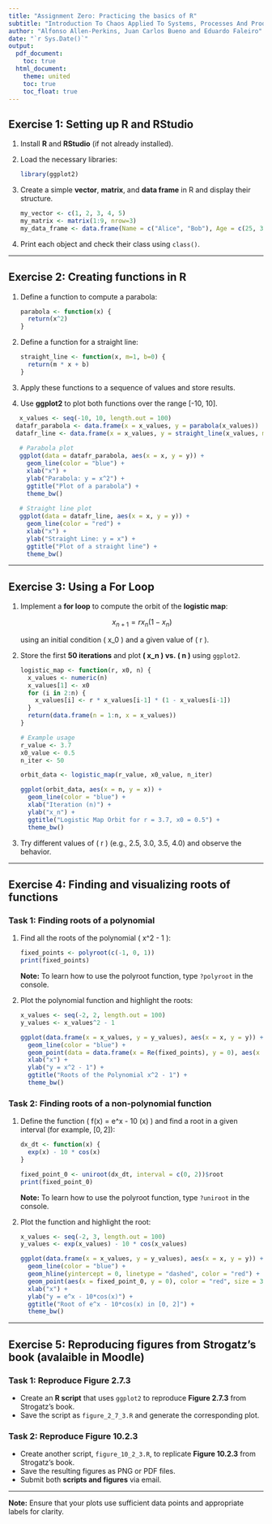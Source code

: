 ```yaml
---
title: "Assignment Zero: Practicing the basics of R"
subtitle: "Introduction To Chaos Applied To Systems, Processes And Products (ETSIDI, UPM)"
author: "Alfonso Allen-Perkins, Juan Carlos Bueno and Eduardo Faleiro"
date: "`r Sys.Date()`"
output: 
  pdf_document:
    toc: true
  html_document:
    theme: united
    toc: true
    toc_float: true
---
```


## Exercise 1: Setting up R and RStudio

1. Install **R** and **RStudio** (if not already installed).
2. Load the necessary libraries: 
   ```r
   library(ggplot2)
   ```
3. Create a simple **vector**, **matrix**, and **data frame** in R and display their structure.
   ```r
   my_vector <- c(1, 2, 3, 4, 5)
   my_matrix <- matrix(1:9, nrow=3)
   my_data_frame <- data.frame(Name = c("Alice", "Bob"), Age = c(25, 30))
   ```
4. Print each object and check their class using `class()`.

---

## Exercise 2: Creating functions in R

1. Define a function to compute a parabola:
   ```r
   parabola <- function(x) {
     return(x^2)
   }
   ```
2. Define a function for a straight line:
   ```r
   straight_line <- function(x, m=1, b=0) {
     return(m * x + b)
   }
   ```
3. Apply these functions to a sequence of values and store results.
4. Use **ggplot2** to plot both functions over the range [-10, 10].

```r
   x_values <- seq(-10, 10, length.out = 100)
  datafr_parabola <- data.frame(x = x_values, y = parabola(x_values))
  datafr_line <- data.frame(x = x_values, y = straight_line(x_values, m=1, b=0))
   
   # Parabola plot
   ggplot(data = datafr_parabola, aes(x = x, y = y)) +
     geom_line(color = "blue") +
     xlab("x") +
     ylab("Parabola: y = x^2") +
     ggtitle("Plot of a parabola") +
     theme_bw()
   
   # Straight line plot
   ggplot(data = datafr_line, aes(x = x, y = y)) +
     geom_line(color = "red") +
     xlab("x") +
     ylab("Straight Line: y = x") +
     ggtitle("Plot of a straight line") +
     theme_bw()
   ```

---

## Exercise 3: Using a For Loop

1. Implement a **for loop** to compute the orbit of the **logistic map**:
   
   $$ x_{n+1} = r x_n (1 - x_n) $$
   
   using an initial condition \( x_0 \) and a given value of \( r \).
   
2. Store the first **50 iterations** and plot **\( x_n \) vs. \( n \)** using `ggplot2`.
   ```r
   logistic_map <- function(r, x0, n) {
     x_values <- numeric(n)
     x_values[1] <- x0
     for (i in 2:n) {
       x_values[i] <- r * x_values[i-1] * (1 - x_values[i-1])
     }
     return(data.frame(n = 1:n, x = x_values))
   }
   
   # Example usage
   r_value <- 3.7
   x0_value <- 0.5
   n_iter <- 50
   
   orbit_data <- logistic_map(r_value, x0_value, n_iter)
   
   ggplot(orbit_data, aes(x = n, y = x)) +
     geom_line(color = "blue") +
     xlab("Iteration (n)") +
     ylab("x_n") +
     ggtitle("Logistic Map Orbit for r = 3.7, x0 = 0.5") +
     theme_bw()
   ```
3. Try different values of \( r \) (e.g., 2.5, 3.0, 3.5, 4.0) and observe the behavior.

---

## Exercise 4: Finding and visualizing roots of functions

### **Task 1: Finding roots of a polynomial**
1. Find all the roots of the polynomial \( x^2 - 1 \):
   ```r
   fixed_points <- polyroot(c(-1, 0, 1))
   print(fixed_points)
   ```
::: {.info}
**Note:** To learn how to use the polyroot function, type ```?polyroot``` in the console.
:::
   
2. Plot the polynomial function and highlight the roots:
   ```r
   x_values <- seq(-2, 2, length.out = 100)
   y_values <- x_values^2 - 1
   
   ggplot(data.frame(x = x_values, y = y_values), aes(x = x, y = y)) +
     geom_line(color = "blue") +
     geom_point(data = data.frame(x = Re(fixed_points), y = 0), aes(x = x, y = y), color = "red", size = 3) +
     xlab("x") +
     ylab("y = x^2 - 1") +
     ggtitle("Roots of the Polynomial x^2 - 1") +
     theme_bw()
   ```

### **Task 2: Finding roots of a non-polynomial function**
1. Define the function \( f(x) = e^x - 10 \cos(x) \) and find a root in a given interval (for example, $[0, 2]$):
   ```r
   dx_dt <- function(x) {
     exp(x) - 10 * cos(x)
   }
   
   fixed_point_0 <- uniroot(dx_dt, interval = c(0, 2))$root
   print(fixed_point_0)
   ```
::: {.info}
**Note:** To learn how to use the polyroot function, type ```?uniroot``` in the console.
:::
   
2. Plot the function and highlight the root:
   ```r
   x_values <- seq(-2, 3, length.out = 100)
   y_values <- exp(x_values) - 10 * cos(x_values)
   
   ggplot(data.frame(x = x_values, y = y_values), aes(x = x, y = y)) +
     geom_line(color = "blue") +
     geom_hline(yintercept = 0, linetype = "dashed", color = "red") +
     geom_point(aes(x = fixed_point_0, y = 0), color = "red", size = 3) +
     xlab("x") +
     ylab("y = e^x - 10*cos(x)") +
     ggtitle("Root of e^x - 10*cos(x) in [0, 2]") +
     theme_bw()
   ```
   
---

## Exercise 5: Reproducing figures from Strogatz’s book (avalaible in Moodle)

### **Task 1: Reproduce Figure 2.7.3**
- Create an **R script** that uses `ggplot2` to reproduce **Figure 2.7.3** from Strogatz’s book.
- Save the script as `figure_2_7_3.R` and generate the corresponding plot.

### **Task 2: Reproduce Figure 10.2.3**
- Create another script, `figure_10_2_3.R`, to replicate **Figure 10.2.3** from Strogatz’s book.
- Save the resulting figures as PNG or PDF files.
- Submit both **scripts and figures** via email.

---

::: {.info}
**Note:** Ensure that your plots use sufficient data points and appropriate labels for clarity.
:::